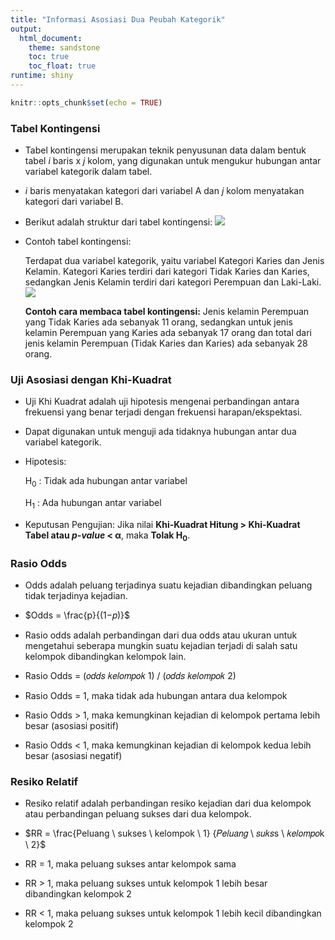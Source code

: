 ---
title: "Informasi Asosiasi Dua Peubah Kategorik"
output:
  html_document:
    theme: sandstone
    toc: true
    toc_float: true
runtime: shiny
---

```{r setup, include=FALSE}
knitr::opts_chunk$set(echo = TRUE)
```

### Tabel Kontingensi

-   Tabel kontingensi merupakan teknik penyusunan data dalam bentuk tabel $i$ baris x $j$ kolom, yang digunakan untuk mengukur hubungan antar variabel kategorik dalam tabel.

-   $i$ baris menyatakan kategori dari variabel A dan $j$ kolom menyatakan kategori dari variabel B.

- Berikut adalah struktur dari tabel kontingensi:
![](/markdown/struktur_tblkon.png)
- Contoh tabel kontingensi:

  Terdapat dua variabel kategorik, yaitu variabel Kategori   Karies dan Jenis   Kelamin. Kategori Karies terdiri dari   kategori Tidak Karies dan Karies,    sedangkan Jenis       Kelamin terdiri dari kategori Perempuan dan Laki-Laki.
![](/markdown/tabel_kontingensi2.png)

  **Contoh cara membaca tabel kontingensi:**
Jenis kelamin Perempuan yang Tidak Karies ada sebanyak 11 orang, sedangkan untuk jenis kelamin Perempuan yang Karies ada sebanyak 17 orang dan total dari jenis kelamin Perempuan (Tidak Karies dan Karies) ada sebanyak 28 orang.

### Uji Asosiasi dengan Khi-Kuadrat

-   Uji Khi Kuadrat adalah uji hipotesis mengenai perbandingan antara frekuensi yang benar terjadi dengan frekuensi harapan/ekspektasi.

-   Dapat digunakan untuk menguji ada tidaknya hubungan antar dua variabel kategorik.

-   Hipotesis:

    H~0~ : Tidak ada hubungan antar variabel

    H~1~ : Ada hubungan antar variabel

-   Keputusan Pengujian: Jika nilai **Khi-Kuadrat Hitung \> Khi-Kuadrat Tabel atau *p-value* \< α**, maka **Tolak H~0~**.

### Rasio Odds

-   Odds adalah peluang terjadinya suatu kejadian dibandingkan peluang tidak terjadinya kejadian.

-   $Odds = \frac{p}{(1−𝑝)}$

-   Rasio odds adalah perbandingan dari dua odds atau ukuran untuk mengetahui seberapa mungkin suatu kejadian terjadi di salah satu kelompok dibandingkan kelompok lain.

-   Rasio Odds = (𝑜𝑑𝑑𝑠 𝑘𝑒𝑙𝑜𝑚𝑝𝑜𝑘 1) / (𝑜𝑑𝑑𝑠 𝑘𝑒𝑙𝑜𝑚𝑝𝑜𝑘 2)

-   Rasio Odds = 1, maka tidak ada hubungan antara dua kelompok

-   Rasio Odds \> 1, maka kemungkinan kejadian di kelompok pertama lebih besar (asosiasi positif)

-   Rasio Odds \< 1, maka kemungkinan kejadian di kelompok kedua lebih besar (asosiasi negatif)

### Resiko Relatif

-   Resiko relatif adalah perbandingan resiko kejadian dari dua kelompok atau perbandingan peluang sukses dari dua kelompok.

-   $RR = \frac{Peluang \ sukses \ kelompok \ 1} {𝑃𝑒𝑙𝑢𝑎𝑛𝑔 \ 𝑠𝑢𝑘𝑠s \ 𝑘𝑒𝑙𝑜𝑚𝑝𝑜k \ 2}$

-   RR = 1, maka peluang sukses antar kelompok sama

-   RR \> 1, maka peluang sukses untuk kelompok 1 lebih besar dibandingkan kelompok 2

-   RR \< 1, maka peluang sukses untuk kelompok 1 lebih kecil dibandingkan kelompok 2
